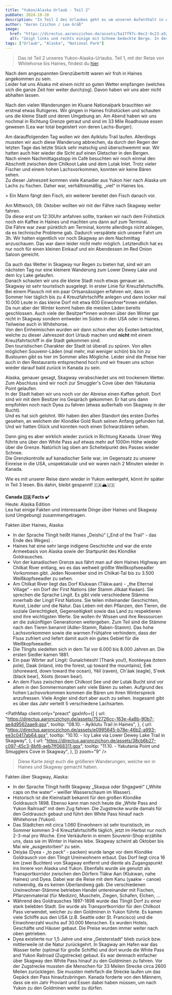 ```yaml
---
title: "Yukon/Alaska Urlaub - Teil 2"
pubDate: 2024-10-20
description: "In Teil 2 des Urlaubes geht es um unseren Aufenthalt in Alaska, genauer gesagt in Haines und Skagway."
author: "Aaron Czichon / Lea Gräß"
image:
  href: "https://directus.aaronczichon.de/assets/5a17f97c-0ec2-4c23-a52f-6e2a83a8fb32.jpeg?quality=70&width=1600"
  alt: "Zeigt links und rechts einige mit Schnee bedeckte Berge. In der Mitte ist ein kleiner Fluss. Es ist bewölkt."
tags: ["Urlaub", "Alaska", "National Park"]
---
```



> Das ist Teil 2 unseres Yukon-Alaska-Urlaubs. Teil 1, mit der Reise von Whitehorse bis Haines, findest du [hier](https://canada.aaronczichon.de/blog/43-yukon-alaska-part1/).

Nach dem angespannten Grenzübertritt waren wir froh in Haines angekommen zu sein.  
Leider hat uns Alsaka mit einem nicht so guten Wetter empfangen (welches sich die ganze Zeit hier weiter durchzog). Davon haben wir uns aber nicht abhalten lassen.

Nach den vielen Wanderungen im Kluane Nationalpark brauchten wir erstmal etwas Ruhigeres. Wir gingen in Haines frühstücken und schauten uns die kleine Stadt und deren Umgebung an. Am Abend haben wir uns nochmal in Richtung Grenze getraut und sind im 33 Mile Roadhouse essen gewesen (Lea war total begeistert von deren Lachs-Burger).

<DirectusImage assetId="505eeda1-28ca-49ff-88ca-70ae9fcfb8ef.jpeg" />

Am darauffolgenden Tag wollen wir den Ayiklutu Trail laufen. Allerdings mussten wir auch diese Wanderung abbrechen, da durch den Regen der letzten Tage das letzte Stück sehr matschig und überschwemmt war. Wir hatten auch hier wieder die Sicht auf einen Gletscher in den Bergen.  
Nach einem Nachmittagsstopp im Café besuchten wir noch einmal den Abschnitt zwischen dem Chilkoot Lake und dem Lutak Inlet. Trotz vieler Fischer und einem hohen Lachsvorkommen, konnten wir keine Bären sehen.  
Zu dieser Jahreszeit kommen viele Kanadier aus Yukon hier nach Alaska um Lachs zu fischen. Daher war, verhältnismäßig, „viel“ in Haines los.

<DirectusImage assetId="d5bfab4a-e467-4eaa-b0ba-1acbb8ced08e.jpeg" />
> Ein Mann fängt den Fisch, ein weiterer bereitet den Fisch danach vor.

Am Mittwoch, 09. Oktober wollten wir mit der Fähre nach Skagway weiter fahren.  
Da diese erst um 12:30Uhr anfahren sollte, tranken wir nach dem Frühstück noch ein Kaffee in Haines und machten uns dann auf zum Terminal.  
Die Fähre war zwar pünktlich am Terminal, konnte allerdings nicht ablegen, da es technische Probleme gab. Dadurch verspätete sich unsere Fahrt um 3h. Wir hatten eigentlich vor noch Skagway an dem Nachmittag anzuschauen. Das war dann leider nicht mehr möglich. Letztendlich hat es nur noch für einen kleinen Einkauf und ein Abendessen im Red Onion Saloon gereicht.

<DirectusImage assetId="d85733b2-63d2-4d43-bfd0-bd93488cf17d.jpeg" />

Da auch das Wetter in Skagway nur Regen zu bieten hat, sind wir am nächsten Tag nur eine kleinere Wanderung zum Lower Dewey Lake und dem Icy Lake gelaufen.  
Danach schauten wir uns die kleine Stadt noch etwas genauer an.  
Skagway ist sehr touristisch ausgelegt. In erster Linie für Kreuzfahrtschiffe. Bei einem Plausch mit ein paar Ortsansässigen erfahren wir, dass im Sommer hier täglich bis zu 4 Kreuzfahrtschiffe anlegen und dann locker mal 10.000 Leute in das kleine Dorf mit etwa 600 Einwohner\*innen einfallen.  
Da nun aber der Winter kommt haben die meisten Läden bereits geschlossen. Auch viele der Besitzer*innen wohnen über den Winter gar nicht in Skagway sondern entweder im Süden in den USA oder in Haines. Teilweise auch in Whitehorse.  
Von den Einheimischen wurden wir dann schon eher als Exoten betrachtet, welche zu dieser Jahreszeit dort Urlaub machen und **nicht** mit einem Kreuzfahrtschiff in die Stadt gekommen sind.  
Den touristischen Charakter der Stadt ist überall zu spüren. Von allen möglichen Souvenir-Läden (mal mehr, mal weniger schön) bis hin zu Bustouren gibt es hier im Sommer alles Mögliche. Leider sind die Preise hier auch in den Restaurants entsprechend hoch und wir freuen uns schon wieder darauf bald zurück in Kanada zu sein.

Alaska, genauer gesagt, Skagway verabschiedet uns mit trockenem Wetter. Zum Abschluss sind wir noch zur Smuggler's Cove über den Yakutania Point gelaufen.  
In der Stadt haben wir uns noch vor der Abreise einen Kaffee geholt. Dort sind wir mit dem Besitzer ins Gespräch gekommen. Er hat uns dann empfohlen noch nach Dyea zu fahren (etwas außerhalb von Skagway in der Bucht).  
Und es hat sich gelohnt. Wir haben den alten Standort des ersten Dorfes gesehen, an welchem der Klondike Gold Rush seinen Anfang gefunden hat.  
Und wir hatten Glück und konnten noch einen Schwarzbären sehen.

<DirectusGallery folderName="44 Yukon Alaska Part 2" />

Dann ging es aber wirklich wieder zurück in Richtung Kanada. Unser Weg führte uns über den White Pass auf etwas mehr auf 1000m Höhe wieder über die Grenze. Natürlich lag oben am Scheitelpunkt des Passes wieder Schnee.  
Die Grenzkontrolle auf kanadischer Seite war, im Gegensatz zu unserer Einreise in die USA, unspektakulär und wir waren nach 2 Minuten wieder in Kanada.

Wie es mit unserer Reise dann wieder in Yukon weitergeht, könnt ihr später in Teil 3 lesen. Bis dahin, bleibt gespannt! 🇨🇦🏔️🇺🇸

**Canada 🇨🇦 Facts ✔️**  
Heute: Alaska Edition  
Lea hat einige Fakten und interessante Dinge über Haines und Skagway (und Umgebung) zusammengetragen.

Fakten über Haines, Alaska:    
-	In der Sprache Tlingít heißt Haines „Deishú“ („End of the Trail“ - das Ende des Weges)  . 
-	Haines hat eine sehr lange indigene Geschichte und  war die erste Armeebasis von Alaska sowie der Startpunkt des Klondike Goldrausches.      
-	Von der kanadischen Grenze aus fährt man auf dem Haines Highway am Chilkat River entlang, wo es das weltweit größte Weißkopfseeadler Vorkommen gibt. Jeden November sind im Chilkat-Tal bis zu 3.500 Weißkopfseeadler zu sehen.   
-	Am Chilkat River liegt das Dorf Klukwan (Tlákw.aan) - „the Elternal Village“ - ein Dorf der First Nations (der Stamm Jilkáat Kwáan). Sie sprechen die Sprache Lingít. Es gibt viele verschiedene Stämme innerhalb der Lingít First Nations. Sie teilen miteinander Geschichten, Kunst, Lieder und die Natur. Das Leben mit den Pflanzen, den Tieren, die soziale Gerechtigkeit, Gegenseitigkeit sowie das Land zu respektieren sind ihre wichtigsten Werte. Sie wollen ihr Wissen und ihre Ressourcen an die zukünftigen Generationen weitergeben. Zum Teil sind die Stämme nach den Tieren benannt (Adler-Stamm, Raben-Stamm). Das hohe Lachsvorkommen sowie die warmen Frühjahre verhindern, dass der Fluss zufriert und liefert damit auch ein gutes Gebiet für die Weißkopfseeadler.   
-	Die Tlingíts siedelten sich in dem Tal vor 6.000 bis 8.000 Jahren an. Die ersten Siedler kamen 1881.   
-	Ein paar Wörter auf Lingít: Gunalchéesh! (Thank you!), Kootéeyaa (totem pole), Daak (inland, into the forest, up toward the mountains), Éek (shoreward, down toward the ocean), Yéil (raven), Ch'áak (eagle), S'eek (black bear), Xóots (brown bear).   
-	An dem Fluss zwischen dem Chilkoot See und der Lutak Bucht sind vor allem in den Sommermonaten sehr viele Bären zu sehen. Aufgrund des hohen Lachsvorkommen kommen die Bären um ihren Winterspreck anzufressen. Viele Angler sind dort aber auch zu sehen. Insgesamt gibt es über das Jahr verteilt 5 verschiedene Lachsarten.    

<PathMap
  client:only="preact"
  gpxInfo={[
    {
      url: "https://directus.aaronczichon.de/assets/752726cc-163e-4a8b-90b7-ae4d9562aae9.gpx",
      tooltip:
        "08.10. - Ayiklutu Trail in Haines",
    },
    {
      url: "https://directus.aaronczichon.de/assets/e0995645-b78e-46b2-a993-ee3c0417ab64.gpx",
      tooltip:
        "10.10. - Icy Lake via Lower Dewey Lake Trail in Skagway",
    },
    {
      url: "https://directus.aaronczichon.de/assets/38cb6b27-c097-45c3-8bf6-aeb7ff068311.gpx",
      tooltip:
        "11.10. - Yakutania Point und Smugglers Cove in Skagway",
    },
  ]}
  zoom="9"
/>
> Diese Karte zeigt euch die größeren Wanderungen, welche wir in Haines und Skagway gemacht haben.

Fakten über Skagway, Alaska:    
-	In der Sprache Tlingít heißt Skagway „Skaqua oder Shgagwéi“ („White caps on the water“ - weißer Wasserschaum im Wasser).   
-	Historisch ist die Kleinstadt bekannt für den großen Klondike Goldrausch 1898. Ebenso kann man noch heute die „White Pass and Yukon Railroad“ mit dem Zug fahren. Die Zugstrecke wurde damals für den Goldrausch gebaut und führt den White Pass hinauf nach Whitehorse (Yukon).   
-	Das Städtchen mit circa 1.060 Einwohnern ist sehr touristisch, im Sommer kommen 3-4 Kreuzfahrtschiffe täglich, jetzt im Herbst nur noch 2-3-mal pro Woche. Eine Verkäuferin in einem Souvenir-Shop erzählte uns, dass sie im Winter in Haines lebe. Skagway scheint ab Oktober bis Mai wie „ausgestorben“ zu sein.   
-	Deiyáa (Dyea - „to pack“ - packen) wurde lange vor dem Klondike Goldrausch von den Tlingit Ureinwohnern erbaut. Das Dorf liegt circa 16 km (zwei Buchten) von Skagway entfernt und diente als Zugangspunkt ins Innere von Alaska und Yukon. Ebenfalls wurde sie genutzt als Transportkorridor zwischen den Dörfern Tlákw Aan (Klukwan, nahe Haines) und Dyea. Dabei war die Reise mit dem Kanu (yaakw - canoe) notwendig, da es keinen Überlandweg gab. Die verschiedenen Ureinwohner-Stämme betrieben Handel untereinander mit Fischen, Pflanzenmaterial (für Medizin), Muscheln, Ziegen, Schafen, Elchen, …    
-	Während des Goldrausches 1897-1898 wurde das Tlingit Dorf zu einer stark belebten Stadt. Sie wurde als Transportkorridor für den Chilkoot Pass verwendet, welcher zu den Goldminen in Yukon führte. Es kamen viele Schiffe aus den USA (z.B. Seattle oder St. Francisco) und die Einwohnerzahl wuchs auf 30.000 Menschen. Es wurden Hotels, Geschäfte und Häuser gebaut. Die Preise wurden immer weiter nach oben getrieben.    
-	Dyea existierte nur 1,5 Jahre und eine „Geisterstadt“ blieb zurück bzw. mittlerweile ist die Natur zurückgehrt. In Skagway am Hafen war das Wasser tiefer (optimal für große Schiffe) und dort wurde die White Pass and Yukon Railroad (Zugstrecke) gebaut. Es war demnach einfacher über Skagway den White Pass hinauf zu den Goldminen zu fahren. Vor der Zugstrecke mussten die Menschen für 33 Meilen Strecke circa 2600 Meilen zurücklegen. Sie mussten mehrfach die Strecke laufen um das Gepäck den Pass hinaufzubringen. Kanada forderte von den Männern, dass sie ein Jahr Proviant und Essen dabei haben müssen, um nach Yukon zu den Goldminen weiter zu dürfen.   
